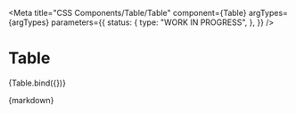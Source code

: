 
<Meta
  title="CSS Components/Table/Table"
  component={Table}
  argTypes={argTypes}
  parameters={{
    status: {
      type: "WORK IN PROGRESS",
    },
  }}
/>

# Table

<Canvas>
  <Story name="Table" args={defaultArgs}>
    {Table.bind({})}
  </Story>
</Canvas>

<ArgsTable story="Table" />

<Description>{markdown}</Description>
